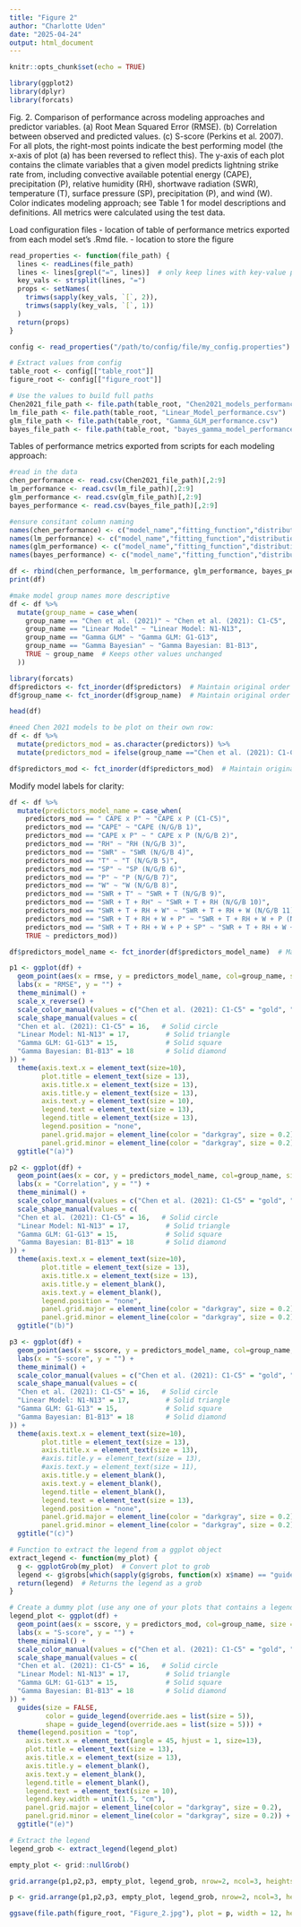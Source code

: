 ```yaml
---
title: "Figure 2"
author: "Charlotte Uden"
date: "2025-04-24"
output: html_document
---
```


```r
knitr::opts_chunk$set(echo = TRUE)
```

```r
library(ggplot2)
library(dplyr)
library(forcats)
```

Fig. 2. Comparison of performance across modeling approaches and predictor variables. (a) Root Mean Squared Error (RMSE). (b) Correlation between observed and predicted values. (c) S-score (Perkins et al. 2007). For all plots, the right-most points indicate the best performing model (the x-axis of plot (a) has been reversed to reflect this). The y-axis of each plot contains the climate variables that a given model predicts lightning strike rate from, including convective available potential energy (CAPE), precipitation (P), relative humidity (RH), shortwave radiation (SWR), temperature (T), surface pressure (SP), precipitation (P), and wind (W). Color indicates modeling approach; see Table 1 for model descriptions and definitions. All metrics were calculated using the test data. 

Load configuration files
- location of table of performance metrics exported from each model set's .Rmd file. 
- location to store the figure
```r
read_properties <- function(file_path) {
  lines <- readLines(file_path)
  lines <- lines[grepl("=", lines)]  # only keep lines with key-value pairs
  key_vals <- strsplit(lines, "=")
  props <- setNames(
    trimws(sapply(key_vals, `[`, 2)),
    trimws(sapply(key_vals, `[`, 1))
  )
  return(props)
}

config <- read_properties("/path/to/config/file/my_config.properties")  # path to your config file

# Extract values from config
table_root <- config[["table_root"]] 
figure_root <- config[["figure_root"]]

# Use the values to build full paths
Chen2021_file_path <- file.path(table_root, "Chen2021_models_performance.csv")
lm_file_path <- file.path(table_root, "Linear_Model_performance.csv")
glm_file_path <- file.path(table_root, "Gamma_GLM_performance.csv")
bayes_file_path <- file.path(table_root, "bayes_gamma_model_performance.csv")
```

Tables of performance metrics exported from scripts for each modeling approach:
```r
#read in the data
chen_performance <- read.csv(Chen2021_file_path)[,2:9]
lm_performance <- read.csv(lm_file_path)[,2:9]
glm_performance <- read.csv(glm_file_path)[,2:9]
bayes_performance <- read.csv(bayes_file_path)[,2:9]

#ensure consitant column naming
names(chen_performance) <- c("model_name","fitting_function","distribution","predictors","group_name","rmse","cor","sscore")
names(lm_performance) <- c("model_name","fitting_function","distribution","predictors","group_name","rmse","cor","sscore")
names(glm_performance) <- c("model_name","fitting_function","distribution","predictors","group_name","rmse","cor","sscore")
names(bayes_performance) <- c("model_name","fitting_function","distribution","predictors","group_name","rmse","cor","sscore")

df <- rbind(chen_performance, lm_performance, glm_performance, bayes_performance)
print(df)
```

```r
#make model group names more descriptive
df <- df %>%
  mutate(group_name = case_when(
    group_name == "Chen et al. (2021)" ~ "Chen et al. (2021): C1-C5",
    group_name == "Linear Model" ~ "Linear Model: N1-N13",
    group_name == "Gamma GLM" ~ "Gamma GLM: G1-G13",
    group_name == "Gamma Bayesian" ~ "Gamma Bayesian: B1-B13",
    TRUE ~ group_name  # Keeps other values unchanged
  ))

library(forcats)
df$predictors <- fct_inorder(df$predictors)  # Maintain original order 
df$group_name <- fct_inorder(df$group_name)  # Maintain original order

head(df)
```


```r
#need Chen 2021 models to be plot on their own row:
df <- df %>%
  mutate(predictors_mod = as.character(predictors)) %>%
  mutate(predictors_mod = ifelse(group_name =="Chen et al. (2021): C1-C5", " CAPE x P", predictors_mod))

df$predictors_mod <- fct_inorder(df$predictors_mod)  # Maintain original order
```

Modify model labels for clarity:
```r
df <- df %>%
  mutate(predictors_model_name = case_when(
    predictors_mod == " CAPE x P" ~ "CAPE x P (C1-C5)",
    predictors_mod == "CAPE" ~ "CAPE (N/G/B 1)",
    predictors_mod == "CAPE x P" ~ " CAPE x P (N/G/B 2)",
    predictors_mod == "RH" ~ "RH (N/G/B 3)",
    predictors_mod == "SWR" ~ "SWR (N/G/B 4)",
    predictors_mod == "T" ~ "T (N/G/B 5)",
    predictors_mod == "SP" ~ "SP (N/G/B 6)",
    predictors_mod == "P" ~ "P (N/G/B 7)",
    predictors_mod == "W" ~ "W (N/G/B 8)",
    predictors_mod == "SWR + T" ~ "SWR + T (N/G/B 9)",
    predictors_mod == "SWR + T + RH" ~ "SWR + T + RH (N/G/B 10)",
    predictors_mod == "SWR + T + RH + W" ~ "SWR + T + RH + W (N/G/B 11)",
    predictors_mod == "SWR + T + RH + W + P" ~ "SWR + T + RH + W + P (N/G/B 12)",
    predictors_mod == "SWR + T + RH + W + P + SP" ~ "SWR + T + RH + W + P + SP (N/G/B 13)",
    TRUE ~ predictors_mod))

df$predictors_model_name <- fct_inorder(df$predictors_model_name)  # Maintain original order
```


```r


p1 <- ggplot(df) +
  geom_point(aes(x = rmse, y = predictors_model_name, col=group_name, size = 3, shape=group_name)) + 
  labs(x = "RMSE", y = "") +
  theme_minimal() +
  scale_x_reverse() +
  scale_color_manual(values = c("Chen et al. (2021): C1-C5" = "gold", "Linear Model: N1-N13" = "purple4", "Gamma GLM: G1-G13" = "magenta3", "Gamma Bayesian: B1-B13" = "orange")) +
  scale_shape_manual(values = c(
  "Chen et al. (2021): C1-C5" = 16,   # Solid circle
  "Linear Model: N1-N13" = 17,         # Solid triangle
  "Gamma GLM: G1-G13" = 15,            # Solid square
  "Gamma Bayesian: B1-B13" = 18        # Solid diamond
)) + 
  theme(axis.text.x = element_text(size=10),
        plot.title = element_text(size = 13),
        axis.title.x = element_text(size = 13),
        axis.title.y = element_text(size = 13),
        axis.text.y = element_text(size = 10),
        legend.text = element_text(size = 13),
        legend.title = element_text(size = 13),
        legend.position = "none",
        panel.grid.major = element_line(color = "darkgray", size = 0.2), 
        panel.grid.minor = element_line(color = "darkgray", size = 0.2)) +
  ggtitle("(a)") 

p2 <- ggplot(df) +
  geom_point(aes(x = cor, y = predictors_model_name, col=group_name, size = 3, shape=group_name)) + 
  labs(x = "Correlation", y = "") +
  theme_minimal() +
  scale_color_manual(values = c("Chen et al. (2021): C1-C5" = "gold", "Linear Model: N1-N13" = "purple4", "Gamma GLM: G1-G13" = "magenta3", "Gamma Bayesian: B1-B13" = "orange")) +
  scale_shape_manual(values = c(
  "Chen et al. (2021): C1-C5" = 16,   # Solid circle
  "Linear Model: N1-N13" = 17,         # Solid triangle
  "Gamma GLM: G1-G13" = 15,            # Solid square
  "Gamma Bayesian: B1-B13" = 18        # Solid diamond
)) + 
  theme(axis.text.x = element_text(size=10),
        plot.title = element_text(size = 13),
        axis.title.x = element_text(size = 13),
        axis.title.y = element_blank(),
        axis.text.y = element_blank(),
        legend.position = "none",
        panel.grid.major = element_line(color = "darkgray", size = 0.2), 
        panel.grid.minor = element_line(color = "darkgray", size = 0.2)) +
  ggtitle("(b)") 

p3 <- ggplot(df) +
  geom_point(aes(x = sscore, y = predictors_model_name, col=group_name, size = 3, shape=group_name)) + 
  labs(x = "S-score", y = "") +
  theme_minimal() +
  scale_color_manual(values = c("Chen et al. (2021): C1-C5" = "gold", "Linear Model: N1-N13" = "purple4", "Gamma GLM: G1-G13" = "magenta3", "Gamma Bayesian: B1-B13" = "orange")) +
  scale_shape_manual(values = c(
  "Chen et al. (2021): C1-C5" = 16,   # Solid circle
  "Linear Model: N1-N13" = 17,         # Solid triangle
  "Gamma GLM: G1-G13" = 15,            # Solid square
  "Gamma Bayesian: B1-B13" = 18        # Solid diamond
)) +
  theme(axis.text.x = element_text(size=10),
        plot.title = element_text(size = 13),
        axis.title.x = element_text(size = 13),
        #axis.title.y = element_text(size = 13),
        #axis.text.y = element_text(size = 11),
        axis.title.y = element_blank(),
        axis.text.y = element_blank(),
        legend.title = element_blank(),
        legend.text = element_text(size = 13),
        legend.position = "none",
        panel.grid.major = element_line(color = "darkgray", size = 0.2), 
        panel.grid.minor = element_line(color = "darkgray", size = 0.2)) +
  ggtitle("(c)") 

# Function to extract the legend from a ggplot object
extract_legend <- function(my_plot) {
  g <- ggplotGrob(my_plot)  # Convert plot to grob
  legend <- g$grobs[which(sapply(g$grobs, function(x) x$name) == "guide-box")][[1]]
  return(legend)  # Returns the legend as a grob
}

# Create a dummy plot (use any one of your plots that contains a legend)
legend_plot <- ggplot(df) +
  geom_point(aes(x = sscore, y = predictors_mod, col=group_name, size = 3, shape=group_name)) + 
  labs(x = "S-score", y = "") +
  theme_minimal() +
  scale_color_manual(values = c("Chen et al. (2021): C1-C5" = "gold", "Linear Model: N1-N13" = "purple4", "Gamma GLM: G1-G13" = "magenta3", "Gamma Bayesian: B1-B13" = "orange")) +
  scale_shape_manual(values = c(
  "Chen et al. (2021): C1-C5" = 16,   # Solid circle
  "Linear Model: N1-N13" = 17,         # Solid triangle
  "Gamma GLM: G1-G13" = 15,            # Solid square
  "Gamma Bayesian: B1-B13" = 18        # Solid diamond
)) +
  guides(size = FALSE,
         color = guide_legend(override.aes = list(size = 5)),
         shape = guide_legend(override.aes = list(size = 5))) +
  theme(legend.position = "top",
    axis.text.x = element_text(angle = 45, hjust = 1, size=13),
    plot.title = element_text(size = 13),
    axis.title.x = element_text(size = 13),
    axis.title.y = element_blank(),
    axis.text.y = element_blank(),
    legend.title = element_blank(),
    legend.text = element_text(size = 10),
    legend.key.width = unit(1.5, "cm"),
    panel.grid.major = element_line(color = "darkgray", size = 0.2), 
    panel.grid.minor = element_line(color = "darkgray", size = 0.2)) +
  ggtitle("(e)") 

# Extract the legend
legend_grob <- extract_legend(legend_plot)

empty_plot <- grid::nullGrob()

grid.arrange(p1,p2,p3, empty_plot, legend_grob, nrow=2, ncol=3, heights=c(1,0.2), widths=c(1.75, 1, 1))

p <- grid.arrange(p1,p2,p3, empty_plot, legend_grob, nrow=2, ncol=3, heights=c(1,0.2), widths=c(1.75, 1, 1))

ggsave(file.path(figure_root, "Figure_2.jpg"), plot = p, width = 12, height = 4, dpi = 1100, units = "in")
```



